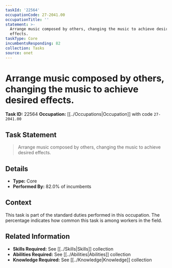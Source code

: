```yaml
---
taskId: '22564'
occupationCode: 27-2041.00
occupationTitle: ''
statement: >-
  Arrange music composed by others, changing the music to achieve desired
  effects.
taskType: Core
incumbentsResponding: 82
collection: Tasks
source: onet
---
```

# Arrange music composed by others, changing the music to achieve desired effects.

**Task ID:** 22564
**Occupation:** [[../Occupations|Occupation]] with code `27-2041.00`

## Task Statement

> Arrange music composed by others, changing the music to achieve desired effects.

## Details

- **Type:** Core
- **Performed By:** 82.0% of incumbents

## Context

This task is part of the standard duties performed in this occupation. The percentage indicates how common this task is among workers in the field.

## Related Information

- **Skills Required:** See [[../Skills|Skills]] collection
- **Abilities Required:** See [[../Abilities|Abilities]] collection
- **Knowledge Required:** See [[../Knowledge|Knowledge]] collection
